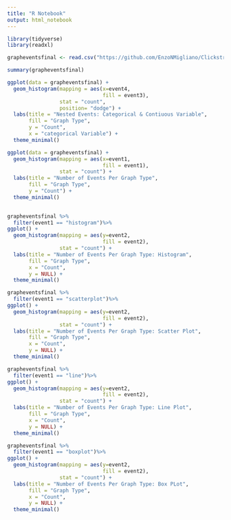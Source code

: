 ---
title: "R Notebook"
output: html_notebook
---

```{r}
library(tidyverse)
library(readxl)
```


```{r}
grapheventsfinal <- read.csv("https://github.com/EnzoNMigliano/Clickstrem-in-a-Self-regulated-Learning-Environment-A-Data-Collection-Tool/blob/main/Data/not_cleaned_final_logs.csv")

```



```{r}
summary(grapheventsfinal)
```



```{r}
ggplot(data = grapheventsfinal) +
  geom_histogram(mapping = aes(x=event4,
                               fill = event3),
                 stat = "count",
                 position= "dodge") +
  labs(title = "Nested Events: Categorical & Contiuous Variable",
       fill = "Graph Type",
       y = "Count",
       x = "categorical Variable") +
  theme_minimal()
```




```{r}
ggplot(data = grapheventsfinal) +
  geom_histogram(mapping = aes(x=event1,
                               fill = event1),
                 stat = "count") +
  labs(title = "Number of Events Per Graph Type",
       fill = "Graph Type",
       y = "Count") +
  theme_minimal()
  
```

```{r}
grapheventsfinal %>% 
  filter(event1 == "histogram")%>%
ggplot() +
  geom_histogram(mapping = aes(y=event2,
                               fill = event2),
                 stat = "count") +
  labs(title = "Number of Events Per Graph Type: Histogram",
       fill = "Graph Type",
       x = "Count",
       y = NULL) +
  theme_minimal()
```
```{r}
grapheventsfinal %>% 
  filter(event1 == "scatterplot")%>%
ggplot() +
  geom_histogram(mapping = aes(y=event2,
                               fill = event2),
                 stat = "count") +
  labs(title = "Number of Events Per Graph Type: Scatter Plot",
       fill = "Graph Type",
       x = "Count",
       y = NULL) +
  theme_minimal()
```

```{r}
grapheventsfinal %>% 
  filter(event1 == "line")%>%
ggplot() +
  geom_histogram(mapping = aes(y=event2,
                               fill = event2),
                 stat = "count") +
  labs(title = "Number of Events Per Graph Type: Line Plot",
       fill = "Graph Type",
       x = "Count",
       y = NULL) +
  theme_minimal()
```


```{r}
grapheventsfinal %>% 
  filter(event1 == "boxplot")%>%
ggplot() +
  geom_histogram(mapping = aes(y=event2,
                               fill = event2),
                 stat = "count") +
  labs(title = "Number of Events Per Graph Type: Box PLot",
       fill = "Graph Type",
       x = "Count",
       y = NULL) +
  theme_minimal()
```

